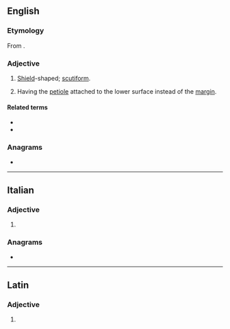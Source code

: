 ==English==

===Etymology===
From {{etyl|el|en}} {{m|grc|πέλτη}}.

===Adjective===
{{en-adj}}

# [[shield|Shield]]-shaped; [[scutiform]].
# {{lb|en|botany|of leaves}} Having the [[petiole]] attached to the lower surface instead of the [[margin]].

====Related terms====
* {{l|en|peltately}}
* {{l|en|perfoliate}}

===Anagrams===
* {{anagrams|en|a=aeelptt|palette}}

----

==Italian==

===Adjective===
{{head|it|adjective form}}

# {{feminine plural of|it|peltato}}

===Anagrams===
* {{l|it|palette}}

----

==Latin==

===Adjective===
{{la-adj-form|peltāte}}

# {{inflection of|la|peltātus||voc|m|s}}